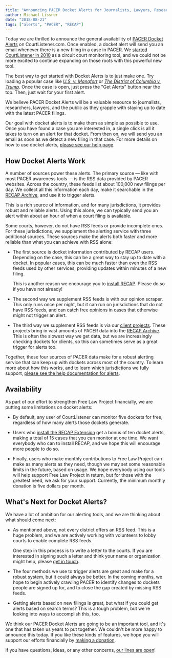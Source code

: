 ```yaml
---
title: "Announcing PACER Docket Alerts for Journalists, Lawyers, Researchers, and the Public"
author: Michael Lissner
date: "2018-08-21"
tags: ["alerts", "PACER", "RECAP"]
---
```



Today we are thrilled to announce the general availability of [PACER Docket Alerts][help] on CourtListener.com. Once enabled, a docket alert will send you an email whenever there is a new filing in a case in PACER. We [started CourtListener in 2010][cl] as a circuit court monitoring tool, and we could not be more excited to continue expanding on those roots with this powerful new tool.

<p className="alert bg-warning"><i className="fa fa-lightbulb-o"></i> The best way to get started with Docket Alerts is to just make one. Try loading a popular case like <em><a href="https://www.courtlistener.com/docket/6183591/united-states-v-manafort/?filed_after=&filed_before=&entry_gte=&entry_lte=&order_by=desc">U.S. v. Manafort</a></em> or <em><a href="https://www.courtlistener.com/docket/6072774/the-district-of-columbia-v-trump/?filed_after=&filed_before=&entry_gte=&entry_lte=&order_by=desc">The District of Columbia v. Trump</a></em>. Once the case is open, just press the "Get Alerts" button near the top. Then, just wait for your first alert.</p>
 
We believe PACER Docket Alerts will be a valuable resource to journalists, researchers, lawyers, and the public as they grapple with staying up to date with the latest PACER filings.

Our goal with docket alerts is to make them as simple as possible to use. Once you have found a case you are interested in, a single click is all it takes to turn on an alert for that docket. From then on, we will send you an email as soon as we detect a new filing in that case. For more details on how to use docket alerts, [please see our help page][help].

[cl]: /2010/05/01/announcing-courtlistener-com/


## How Docket Alerts Work

A number of sources power these alerts. The primary source — like with most PACER awareness tools — is the RSS data provided by PACER websites. Across the country, these feeds list about 100,000 new filings per day. We collect all this information each day, make it searchable in the [RECAP Archive][archive], and use it to trigger alerts. 

This is a rich source of information, and for many jurisdictions, it provides robust and reliable alerts. Using this alone, we can typically send you an alert within about an hour of when a court filing is available.

Some courts, however, do not have RSS feeds or provide incomplete ones. For these jurisdictions, we supplement the alerting service with three additional sources. These sources make the alerts both faster and more reliable than what you can achieve with RSS alone:
 
 - The first source is docket information contributed by RECAP users. Depending on the case, this can be a great way to stay up to date with a docket. In popular cases, this can be much faster than even the RSS feeds used by other services, providing updates within minutes of a new filing.
 
     This is another reason we encourage you to [install RECAP][recap]. Please do so if you have not already! 
 
 - The second way we supplement RSS feeds is with our opinion scraper. This only runs once per night, but it can run on jurisdictions that do not have RSS feeds, and can catch free opinions in cases that otherwise might not trigger an alert.
 
 - The third way we supplement RSS feeds is via our [client projects][services]. These projects bring in vast amounts of PACER data into the [RECAP Archive][archive]. This is often the slowest way we get data, but we are increasingly checking dockets for clients, so this can sometimes serve as a great trigger for alerts too.

Together, these four sources of PACER data make for a robust alerting service that can keep up with dockets across most of the country. To learn more about how this works, and to learn which jurisdictions we fully support, [please see the help documentation for alerts][help].

[services]: /data-consulting/
[archive]: https://www.courtlistener.com/recap/


## Availability

As part of our effort to strengthen Free Law Project financially, we are putting some limitations on docket alerts:

 - By default, any user of CourtListener can monitor five dockets for free, regardless of how many alerts those dockets generate.

 - Users who [install the RECAP Extension][recap] get a bonus of ten docket alerts, making a total of 15 cases that you can monitor at one time. We want everybody who can to install RECAP, and we hope this will encourage more people to do so. 
 
 - Finally, users who make monthly contributions to Free Law Project can make as many alerts as they need, though we may set some reasonable limits in the future, based on usage. We hope everybody using our tools will help support Free Law Project in return, but for those with the greatest need, we ask for your support. Currently, the minimum monthly donation is five dollars per month.

 
## What's Next for Docket Alerts?

We have a lot of ambition for our alerting tools, and we are thinking about what should come next:
 
 - As mentioned above, not every district offers an RSS feed. This is a huge problem, and we are actively working with volunteers to lobby courts to enable complete RSS feeds. 
 
     One step in this process is to write a letter to the courts. If you are interested in signing such a letter and think your name or organization might help, please [get in touch][c].
 
 - The four methods we use to trigger alerts are great and make for a robust system, but it could always be better. In the coming months, we hope to begin actively crawling PACER to identify changes to dockets people are signed up for, and to close the gap created by missing RSS feeds.
 
 - Getting alerts based on new filings is great, but what if you could get alerts based on search terms? This is a tough problem, but we're looking into ways to accomplish this, too.
 
We think our PACER Docket Alerts are going to be an important tool, and it's one that has taken us years to put together. We couldn't be more happy to announce this today. If you like these kinds of features, we hope you will support our efforts financially by [making a donation][donate].

If you have questions, ideas, or any other concerns, [our lines are open][c]!

[donate]: https://www.courtlistener.com/donate/?referrer=docket-alerts-announcement2
[help]: https://www.courtlistener.com/help/alerts/#recap-alerts
[c]: /contact/
[recap]: /recap/

